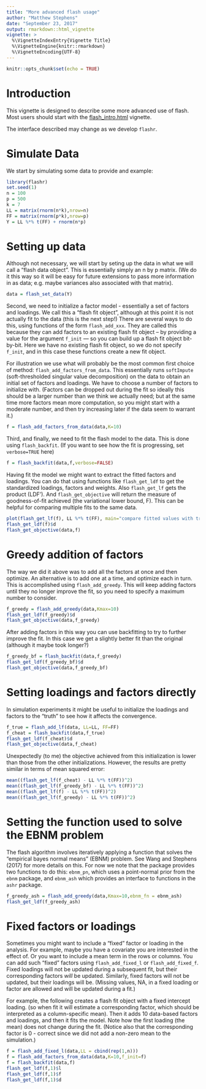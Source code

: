 ```yaml
---
title: "More advanced flash usage"
author: "Matthew Stephens"
date: "September 23, 2017"
output: rmarkdown::html_vignette
vignette: >
  %\VignetteIndexEntry{Vignette Title}
  %\VignetteEngine{knitr::rmarkdown}
  %\VignetteEncoding{UTF-8}
---
```



```r
knitr::opts_chunk$set(echo = TRUE)
```

# Introduction

This vignette is designed to describe some more advanced use of flash.
Most users should start with the [flash_intro.html](flash_intro.html) vignette.

The interface described may change as we develop `flashr`.

# Simulate Data

We start by simulating some data to provide and example:
```r
library(flashr)
set.seed(1)
n = 100
p = 500
k = 7
LL = matrix(rnorm(n*k),nrow=n)
FF = matrix(rnorm(p*k),nrow=p)
Y = LL %*% t(FF) + rnorm(n*p)
```


# Setting up data

Although not necessary, we will start by seting 
up the data in what we will call a "flash data object".
This is essentially simply an n by p matrix. (We do it this way so it will be easy  for future extensions to pass more information in as data; e.g. maybe variances also associated with that matrix).
```r
data = flash_set_data(Y)
```

Second, we need to initialize a factor model - essentially a set of factors
and loadings. We call this a "flash fit object", although at this point it is not 
actually fit to the data (this is the next step!) There are several ways to do this,
using functions of the form `flash_add_xxx`. They are called this because they
can add factors to an existing flash fit object -- by providing a value
for the argument `f_init` --- so you can build up a flash fit
object bit-by-bit. Here we have no existing flash fit object, so we do not
specify `f_init`, and in this case these functions create a new fit object.

For illustration we use what will probably be the most common first choice of method: 
`flash_add_factors_from_data`. This essentially runs
`softImpute` (soft-thresholded singular value decomposition) on the data to 
obtain an initial set of factors and loadings. We have to choose a number of factors
to initialize with. (Factors can be dropped out during the fit so ideally this
should be a larger number than we think we actually need; but at the same time
more factors mean more computation, so you might start with a moderate number, and then try increasing later if the data seem to warrant it.)
```r
f = flash_add_factors_from_data(data,K=10)
```

Third, and finally, we need to fit the flash model to the data. This is
done using `flash_backfit`. (If you want to see how the fit is progressing, set `verbose=TRUE` here)
```r
f = flash_backfit(data,f,verbose=FALSE)
```

Having fit the model we might want to extract the fitted factors and loadings.
You can do that using functions like `flash_get_ldf` to get the standardized loadings, factors and weights. Also `flash_get_lf` gets the product (LDF').
And `flash_get_objective` will return 
the measure of goodness-of-fit achieved (the variational lower bound, F). This can
be helpful for comparing multiple fits to the same data.
```r
plot(flash_get_lf(f), LL %*% t(FF), main="compare fitted values with true LF'")
flash_get_ldf(f)$d
flash_get_objective(data,f)
```

# Greedy addition of factors

The way we did it above was to add all the factors at once and then optimize.
An alternative is to add one at a time, and optimize each in turn. This is accomplished
using `flash_add_greedy`. This will keep adding factors until they no longer improve
the fit, so you need to specify a maximum number to consider.
```r
f_greedy = flash_add_greedy(data,Kmax=10)
flash_get_ldf(f_greedy)$d
flash_get_objective(data,f_greedy)
```

After adding factors in this way you can use backfitting to try
to further improve the fit. In this case we get a slightly better fit
than the original (although it maybe took longer?)
```r
f_greedy_bf = flash_backfit(data,f_greedy)
flash_get_ldf(f_greedy_bf)$d
flash_get_objective(data,f_greedy_bf)
```

# Setting loadings and factors directly

In simulation experiments it might be useful to initialize
the loadings and factors to the "truth" to see how it affects the convergence.
```r
f_true = flash_add_lf(data, LL=LL, FF=FF)
f_cheat = flash_backfit(data,f_true)
flash_get_ldf(f_cheat)$d
flash_get_objective(data,f_cheat)
```

Unexpectedly (to me) the objective achieved from this initialization
is lower than those from the other initializations. However, the
results are pretty similar in terms of mean squared error:
```r
mean((flash_get_lf(f_cheat) - LL %*% t(FF))^2)
mean((flash_get_lf(f_greedy_bf) - LL %*% t(FF))^2)
mean((flash_get_lf(f) - LL %*% t(FF))^2)
mean((flash_get_lf(f_greedy) - LL %*% t(FF))^2)
```


# Setting the function used to solve the EBNM problem

The flash algorithm involves iteratively applying a function
that solves the "empirical bayes normal means" (EBNM) problem. See Wang and Stephens (2017) for more details on this. For now we note
that the package provides two functions to do this:
`ebnm_pn`, which uses a point-normal prior from the `ebnm` package, 
and `ebnm_ash` which
provides an interface to functions in the `ashr` package.

```r
f_greedy_ash = flash_add_greedy(data,Kmax=10,ebnm_fn = ebnm_ash)
flash_get_ldf(f_greedy_ash)
```


# Fixed factors or loadings

Sometimes you might want to include a "fixed" factor or loading in the analysis.
For example, maybe you have a covariate you are interested in the effect of.
Or you want to include a mean term in the rows or columns. You can
add such "fixed" factors using `flash_add_fixed_l` or `flash_add_fixed_f`.
Fixed loadings will not be updated during a subsequent fit, but their corresponding
factors *will* be updated. Similarly, fixed factors will not be updated, but
their loadings will be. (Missing values, NA, in a fixed loading or factor are allowed
and will be updated during a fit.)

For example, the following creates a flash fit object with a fixed intercept loading.
(so when fit it will estimate a corresponding factor, which should be interpreted as a column-specific mean). Then it adds 10 data-based factors and loadings, and then it fits the model. Note how the first loading (the mean) does not change during the fit.
(Notice also that the corresponding factor is 0 - correct since we did not add a non-zero mean to the simulation.) 
```r
f = flash_add_fixed_l(data,LL = cbind(rep(1,n)))
f = flash_add_factors_from_data(data,K=10,f_init=f)
f = flash_backfit(data,f)
flash_get_ldf(f,1)$l
flash_get_ldf(f,1)$f
flash_get_ldf(f,1)$d
```


